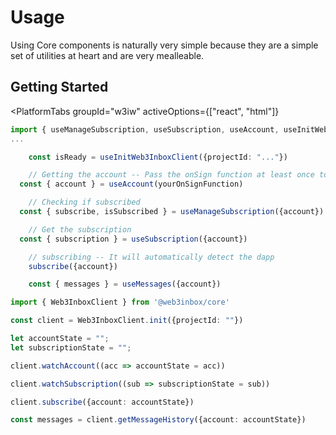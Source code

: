 # Usage

Using Core components is naturally very simple because they are a simple set of utilities at heart
and are very mealleable. 



## Getting Started

<PlatformTabs
	groupId="w3iw"
	activeOptions={["react", "html"]}
>
<PlatformTabItem value="react">

```ts
import { useManageSubscription, useSubscription, useAccount, useInitWeb3InboxClient, useMessages } from "@web3inbox/react-widget";
...

	const isReady = useInitWeb3InboxClient({projectId: "..."})

	// Getting the account -- Pass the onSign function at least once to allow registering
  const { account } = useAccount(yourOnSignFunction)

	// Checking if subscribed
  const { subscribe, isSubscribed } = useManageSubscription({account})

	// Get the subscription
  const { subscription } = useSubscription({account})

	// subscribing -- It will automatically detect the dapp
	subscribe({account})

	const { messages } = useMessages({account})

```

</PlatformTabItem>
<PlatformTabItem value="html">

```ts
import { Web3InboxClient } from '@web3inbox/core'

const client = Web3InboxClient.init({projectId: ""})

let accountState = "";
let subscriptionState = "";

client.watchAccount((acc => accountState = acc))

client.watchSubscription((sub => subscriptionState = sub))

client.subscribe({account: accountState})

const messages = client.getMessageHistory({account: accountState})
```

</PlatformTabItem>
</PlatformTabs>
